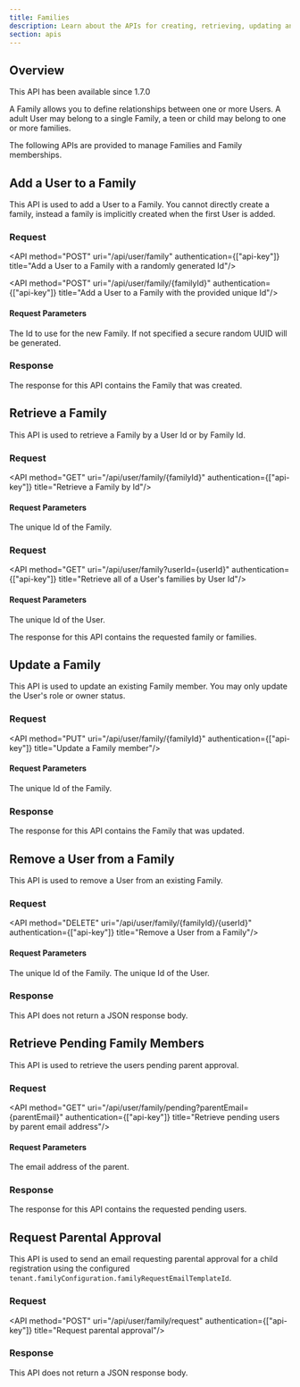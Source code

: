 ```yaml
---
title: Families
description: Learn about the APIs for creating, retrieving, updating and deleting families.
section: apis
---
```



## Overview

<Aside type="version">
This API has been available since 1.7.0
</Aside>

A Family allows you to define relationships between one or more Users. A adult User may belong to a single Family, a teen or child may belong to one or more families.

The following APIs are provided to manage Families and Family memberships.

[//]: # (related posts?)

## Add a User to a Family

This API is used to add a User to a Family. You cannot directly create a family, instead a family is implicitly created when the first User is added.

### Request

<API method="POST" uri="/api/user/family" authentication={["api-key"]} title="Add a User to a Family with a randomly generated Id"/>

<XFusionauthTenantIdHeaderScopedOperation />

<API method="POST" uri="/api/user/family/{familyId}" authentication={["api-key"]} title="Add a User to a Family with the provided unique Id"/>

#### Request Parameters

<APIBlock>
  <APIField name="familyId" type="UUID" optional defaults="secure random UUID">
    The Id to use for the new Family. If not specified a secure random UUID will be generated.
  </APIField>
</APIBlock>

<XFusionauthTenantIdHeaderScopedOperation />

<FamilyRequestBody create_request />

### Response

The response for this API contains the Family that was created.

<StandardPostResponseCodes />

<FamilyResponseBody />

## Retrieve a Family

This API is used to retrieve a Family by a User Id or by Family Id.

### Request

<API method="GET" uri="/api/user/family/{familyId}" authentication={["api-key"]} title="Retrieve a Family by Id"/>

#### Request Parameters

<APIBlock>
  <APIField name="familyId" type="UUID" required>
    The unique Id of the Family.
  </APIField>
</APIBlock>

<XFusionauthTenantIdHeaderScopedOperation />

### Request

<API method="GET" uri="/api/user/family?userId={userId}" authentication={["api-key"]} title="Retrieve all of a User's families by User Id"/>

#### Request Parameters

<APIBlock>
  <APIField name="userId" type="UUID" required>
    The unique Id of the User.
  </APIField>
</APIBlock>

<XFusionauthTenantIdHeaderScopedOperation />

The response for this API contains the requested family or families.

<StandardGetResponseCodes />

<FamilyResponseBody />

<FamiliesResponseBody />

## Update a Family

This API is used to update an existing Family member. You may only update the User's role or owner status.

### Request

<API method="PUT" uri="/api/user/family/{familyId}" authentication={["api-key"]} title="Update a Family member"/>

#### Request Parameters

<APIBlock>
  <APIField name="familyId" type="UUID" required>
    The unique Id of the Family.
  </APIField>
</APIBlock>

<XFusionauthTenantIdHeaderScopedOperation />

<FamilyRequestBody />

### Response

The response for this API contains the Family that was updated.

<StandardPutResponseCodes />

<FamilyResponseBody />

## Remove a User from a Family

This API is used to remove a User from an existing Family.

### Request

<API method="DELETE" uri="/api/user/family/{familyId}/{userId}" authentication={["api-key"]} title="Remove a User from a Family"/>

#### Request Parameters

<APIBlock>
  <APIField name="familyId" type="UUID" required>
    The unique Id of the Family.
  </APIField>
  <APIField name="userId" type="UUID" required>
    The unique Id of the User.
  </APIField>
</APIBlock>

<XFusionauthTenantIdHeaderScopedOperation />

### Response

This API does not return a JSON response body.

<StandardDeleteResponseCodes />

## Retrieve Pending Family Members

This API is used to retrieve the users pending parent approval.

### Request

<API method="GET" uri="/api/user/family/pending?parentEmail={parentEmail}" authentication={["api-key"]} title="Retrieve pending users by parent email address"/>

#### Request Parameters

<APIBlock>
  <APIField name="parentEmail" type="String" required>
    The email address of the parent.
  </APIField>
</APIBlock>

<XFusionauthTenantIdHeaderScopedOperation />

### Response

The response for this API contains the requested pending users.

<StandardGetResponseCodes />

<FamilyPendingResponseBody />

## Request Parental Approval

This API is used to send an email requesting parental approval for a child registration using the configured `tenant.familyConfiguration.familyRequestEmailTemplateId`.

### Request

<API method="POST" uri="/api/user/family/request" authentication={["api-key"]} title="Request parental approval"/>

<XFusionauthTenantIdHeaderScopedOperation />

<FamilyRequestRequestBody />

### Response

This API does not return a JSON response body.

<StandardPostResponseCodes />
